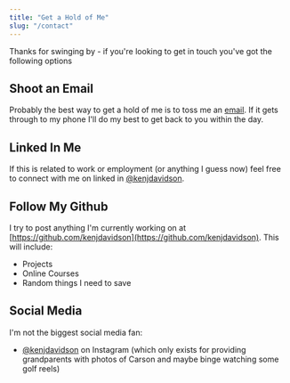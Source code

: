 ```yaml
---
title: "Get a Hold of Me"
slug: "/contact"
---
```


Thanks for swinging by - if you're looking to get in touch you've got the following options

## Shoot an Email

Probably the best way to get a hold of me is to toss me an [email](mailto:ken.j.davidson@live.ca).  If it gets through to my phone I'll do my best to get back to you within the day.

## Linked In Me

If this is related to work or employment (or anything I guess now) feel free to connect with me on linked in [@kenjdavidson](https://linkedin.com/kenjdavidson).

## Follow My Github

I try to post anything I'm currently working on at [https://github.com/kenjdavidson](https://github.com/kenjdavidson).  This will include:

- Projects
- Online Courses
- Random things I need to save

## Social Media

I'm not the biggest social media fan:

- [@kenjdavidson](https://instagram.com/kenjdavidson) on Instagram (which only exists for providing grandparents with photos of Carson and maybe binge watching some golf reels)
